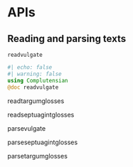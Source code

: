 # APIs


## Reading and parsing texts

`readvulgate` 

:::{.callout-note appearance="minimal"}
```julia
#| echo: false
#| warning: false
using Complutensian
@doc readvulgate
```
:::


readtargumglosses

readseptuagintglosses


parsevulgate



parseseptuagintglosses

parsetargumglosses
